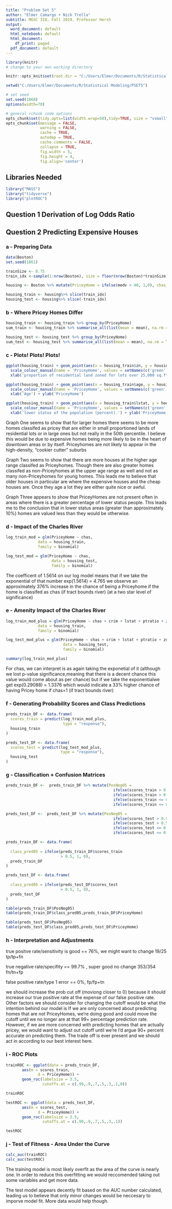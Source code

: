 ```yaml
---
title: "Problem Set 5"
author: "Elmer Camargo + Nick Trella"
subtitle: MGSC 310, Fall 2019, Professor Hersh
output:
  word_document: default
  html_notebook: default
  html_document:
    df_print: paged
  pdf_document: default
---
```


```r
library(knitr)
# change to your own working directory

knitr::opts_knit$set(root.dir = "C:/Users/Elmer/Documents/R/Statistical Modeling/PSET5")

setwd("C:/Users/Elmer/Documents/R/Statistical Modeling/PSET5")

# set seed 
set.seed(1868)
options(width=70)

# general rchunk code options
opts_chunk$set(tidy.opts=list(width.wrap=50),tidy=TRUE, size = "vsmall")
opts_chunk$set(message = FALSE,
               warning = FALSE,
               cache = TRUE,
               autodep = TRUE,
               cache.comments = FALSE,
               collapse = TRUE,
               fig.width = 5,  
               fig.height = 4,
               fig.align='center')


```

## Libraries Needed

```r
library("MASS")
library("tidyverse")
library("plotROC")
```

## Question 1 Derivation of Log Odds Ratio




## Question 2 Predicting Expensive Houses

### a - Preparing Data

```r
data(Boston)
set.seed(1861)

trainSize <- 0.75
train_idx <-sample(1:nrow(Boston), size = floor(nrow(Boston)*trainSize))

housing <- Boston %>% mutate(PriceyHome = ifelse(medv > 40, 1,0), chas_factor = factor(chas))

housing_train <- housing%>% slice(train_idx)
housing_test <- housing%>% slice(-train_idx)
```

### b - Where Pricey Homes Differ

```r
housing_train <- housing_train %>% group_by(PriceyHome)
sum_train <- housing_train %>% summarise_all(list(mean = mean), na.rm = TRUE)

housing_test <- housing_test %>% group_by(PriceyHome)
sum_test <- housing_test %>% summarise_all(list(mean = mean), na.rm = TRUE)
```

### c - Plots! Plots! Plots!

```r
ggplot(housing_train) + geom_point(aes(x = housing_train$zn, y = housing_train$PriceyHome, colour = housing_train$PriceyHome >0), shape = 36, size=6) +
  scale_colour_manual(name = 'PriceyHome', values = setNames(c('green','red'),c(T, F))) +
  xlab('proportion of residential land zoned for lots over 25,000 sq.ft.') + ylab('PriceyHome')

ggplot(housing_train) + geom_point(aes(x = housing_train$age, y = housing_train$PriceyHome, colour = housing_train$PriceyHome >0),size = 2) +
  scale_colour_manual(name = 'PriceyHome', values = setNames(c('green','red'),c(T, F))) +
  xlab('Age') + ylab('PriceyHome')

ggplot(housing_train) + geom_point(aes(x = housing_train$lstat, y = housing_train$PriceyHome, colour = housing_train$PriceyHome >0),size = 2) +
  scale_colour_manual(name = 'PriceyHome', values = setNames(c('green','red'),c(T, F))) +
  xlab('lower status of the population (percent).') + ylab('PriceyHome')
```

Graph One seems to show that for larger homes there seems to be more homes classifed as pricey that are either in small proportioned lands of residential lots or in large ones but not really in the 50th percentile. I believe this would be due to expensive homes being more likely to be in the heart of downtown areas or by itself. Priceyhomes are not likely to appear in the high-density, "cookier cutter" suburbs

Graph Two seems to show that there are more houses at the higher age range classifed as Priceyhomes. Though there are also greater homes classifed as non-Priceyhomes at the upper age range as well and not as many non-Priceyhomes for young homes. This leads me to believe that older houses in particular are where the expensive houses and the cheap houses are. Once they age a lot they are either quite nice or awful.

Graph Three appears to show that PriceyHomes are not present often in areas where there is a greater percentage of lower status people. 
This leads me to the conclusion that in lower status areas (greater than approximately 10%) homes are valued less than they would be otherwise.



### d - Impact of the Charles River

```r
log_train_mod = glm(PriceyHome ~ chas,
              data = housing_train,
              family = binomial)

log_test_mod = glm(PriceyHome ~ chas,
                    data = housing_test,
                    family = binomial)
```

The coefficent of 1.5614 on our log model means that if we take the exponential of that number exp(1.5614) = 4.765 we observe an approximately 376% increase in the chance of being a Priceyhome if the home is classifed as chas (if tract bounds river) (at a two star level of significance)

### e - Amenity Impact of the Charles River

```r
log_train_mod_plus = glm(PriceyHome ~ chas + crim + lstat + ptratio + zn + rm + rad + nox,
              data = housing_train,
              family = binomial)

log_test_mod_plus = glm(PriceyHome ~ chas + crim + lstat + ptratio + zn + rm + rad + nox,
                         data = housing_test,
                         family = binomial)

summary(log_train_mod_plus)
```

For chas, we can interpret is as again taking the exponetial of it (although we lost p-value significance,meaning that there is a decent chance this value would come about as per chance) but if we take the exponentialwe get exp(0.29088) = 1.3376 which would indicate a 33% higher chance of having  Pricey home if chas=1 (if tract bounds river)

### f - Generating Probability Scores and Class Predictions

```r
preds_train_DF <- data.frame(
  scores_train = predict(log_train_mod_plus, 
                         type = "response"),
  housing_train
)

preds_test_DF <- data.frame(
  scores_test = predict(log_test_mod_plus, 
                        type = "response"),
  housing_test
)
```

### g - Classification + Confusion Matrices

```r
preds_train_DF <-  preds_train_DF %>% mutate(PosNeg05 = 
                                               ifelse(scores_train > 0.5 & PriceyHome == 1, "TP",
                                               ifelse(scores_train > 0.5 & PriceyHome == 0, "FP",
                                               ifelse(scores_train <= 0.5 & PriceyHome == 0, "TN",
                                               ifelse(scores_train <= 0.5 & PriceyHome == 0, "FN",0)))))

preds_test_DF <-  preds_test_DF %>% mutate(PosNeg05 = 
                                               ifelse(scores_test > 0.5 & PriceyHome == 1, "TP",
                                               ifelse(scores_test > 0.5 & PriceyHome == 0, "FP",
                                               ifelse(scores_test <= 0.5 & PriceyHome == 0, "TN",
                                               ifelse(scores_test <= 0.5 & PriceyHome == 1, "FN",0)))))

preds_train_DF <- data.frame(
  
  class_pred05 = ifelse(preds_train_DF$scores_train
                        > 0.5, 1, 0),
  preds_train_DF
)

preds_test_DF <- data.frame(
  
  class_pred05 = ifelse(preds_test_DF$scores_test
                        > 0.5, 1, 0),
  preds_test_DF
)

table(preds_train_DF$PosNeg05)
table(preds_train_DF$class_pred05,preds_train_DF$PriceyHome)

table(preds_test_DF$PosNeg05)
table(preds_test_DF$class_pred05,preds_test_DF$PriceyHome)
```

### h - Interpretation and Adjustments

true positve rate/sensitivity is good == 76%, we might want to change 19/25 tp/tp+fn

true negative rate/specifity == 99.7% , super good no change 353/354 fn/tn+fp

false positive rate/type 1 error ==  0%, fp/fp+tn 

we should increase the prob cut off (moviong closer to 0) because it should increase our true positive rate at the expense of our false positive rate. Other factors we should consider for changing the cutoff would be what the intention behind our model is If we are only concerned about predicting homes that are not PriceyHomes, we're doing good and could move the cutoff until we no longer are at that 99+ percentage prediction rate. However, if we are more concerned with predicting homes that are actually pricey, we would want to adjust out cutoff until we're I'd argue 90+ percent accurate on predicting them. The trade off is ever present and we should act in according to our best interest here.


### i - ROC Plots

```r
trainROC <- ggplot(data = preds_train_DF,
       aes(m = scores_train,
              d = PriceyHome)) +
       geom_roc(labelsize = 3.5,
                cutoffs.at = c(.99,.9,.7,.5,.3,.1,0))

trainROC

testROC <- ggplot(data = preds_test_DF,
       aes(m = scores_test,
              d = PriceyHome)) +
       geom_roc(labelsize = 3.5,
                cutoffs.at = c(.99,.9,.7,.5,.3,.1))

testROC
```


### j - Test of Fitness - Area Under the Curve

```r
calc_auc(trainROC)
calc_auc(testROC)
```

The training model is most likely overfit as the area of the curve is nearly one. In order to reduce this overfitting we would reccomended taking out some variables and get more data.

The test model appears decently fit based on the AUC number calculated, leading us to believe that only minor changes would be neccesary to imporve model fit. More data would help though.
